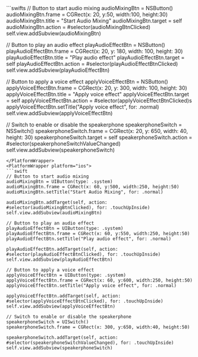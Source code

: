 <PlatformWrapper platform="macos">
```swifts
// Button to start audio mixing
audioMixingBtn = NSButton()
audioMixingBtn.frame = CGRect(x: 20, y:50, width:100, height:30)
audioMixingBtn.title = "Start Audio Mixing"
audioMixingBtn.target = self
audioMixingBtn.action = #selector(audioMixingBtnClicked)
self.view.addSubview(audioMixingBtn)

// Button to play an audio effect
playAudioEffectBtn = NSButton()
playAudioEffectBtn.frame = CGRect(x: 20, y: 180, width: 100, height: 30)
playAudioEffectBtn.title =  "Play audio effect"
playAudioEffectBtn.target = self
playAudioEffectBtn.action = #selector(playAudioEffectBtnClicked)
self.view.addSubview(playAudioEffectBtn)

// Button to apply a voice effect
applyVoiceEffectBtn = NSButton()
applyVoiceEffectBtn.frame = CGRect(x: 20, y: 300, width: 100, height: 30)
applyVoiceEffectBtn.title = "Apply voice effect"
applyVoiceEffectBtn.target = self
applyVoiceEffectBtn.action = #selector(applyVoiceEffectBtnClicked)s
applyVoiceEffectBtn.setTitle("Apply voice effect", for: .normal)
self.view.addSubview(applyVoiceEffectBtn)

// Switch to enable or disable the speakerphone
speakerphoneSwitch = NSSwitch()
speakerphoneSwitch.frame = CGRect(x: 20, y: 650, width: 40, height: 30)
speakerphoneSwitch.target = self
speakerphoneSwitch.action = #selector(speakerphoneSwitchValueChanged)
self.view.addSubview(speakerphoneSwitch)
```
</PlatformWrapper>
<PlatformWrapper platform="ios">
```swift
// Button to start audio mixing
audioMixingBtn = UIButton(type: .system)
audioMixingBtn.frame = CGRect(x: 60, y:500, width:250, height:50)
audioMixingBtn.setTitle("Start Audio Mixing", for: .normal)

audioMixingBtn.addTarget(self, action: #selector(audioMixingBtnClicked), for: .touchUpInside)
self.view.addSubview(audioMixingBtn)

// Button to play an audio effect
playAudioEffectBtn = UIButton(type: .system)
playAudioEffectBtn.frame = CGRect(x: 60, y:550, width:250, height:50)
playAudioEffectBtn.setTitle("Play audio effect", for: .normal)

playAudioEffectBtn.addTarget(self, action: #selector(playAudioEffectBtnClicked), for: .touchUpInside)
self.view.addSubview(playAudioEffectBtn)

// Button to apply a voice effect
applyVoiceEffectBtn = UIButton(type: .system)
applyVoiceEffectBtn.frame = CGRect(x: 60, y:600, width:250, height:50)
applyVoiceEffectBtn.setTitle("Apply voice effect", for: .normal)

applyVoiceEffectBtn.addTarget(self, action: #selector(applyVoiceEffectBtnClicked), for: .touchUpInside)
self.view.addSubview(applyVoiceEffectBtn)

// Switch to enable or disable the speakerphone
speakerphoneSwitch = UISwitch()
speakerphoneSwitch.frame = CGRect(x: 300, y:650, width:40, height:50)

speakerphoneSwitch.addTarget(self, action: #selector(speakerphoneSwitchValueChanged), for: .touchUpInside)
self.view.addSubview(speakerphoneSwitch)
```
</PlatformWrapper>